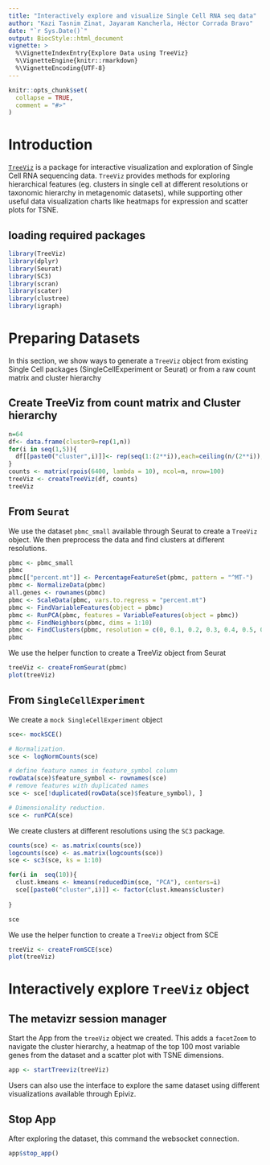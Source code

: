 ```yaml
---
title: "Interactively explore and visualize Single Cell RNA seq data"
author: "Kazi Tasnim Zinat, Jayaram Kancherla, Héctor Corrada Bravo"
date: "`r Sys.Date()`"
output: BiocStyle::html_document
vignette: >
  %\VignetteIndexEntry{Explore Data using TreeViz}
  %\VignetteEngine{knitr::rmarkdown}
  %\VignetteEncoding{UTF-8}
---
```

  
```r
knitr::opts_chunk$set(
  collapse = TRUE,
  comment = "#>"
)
```

# Introduction

[`TreeViz`](https://github.com/HCBravoLab/TreeViz) is a package for interactive visualization and exploration of Single Cell RNA sequencing data. `TreeViz` provides methods for exploring hierarchical features (eg. clusters in single cell at different resolutions or taxonomic hierarchy in metagenomic datasets), while supporting other useful data visualization charts like heatmaps for expression and scatter plots for TSNE.

## loading required packages

```r
library(TreeViz)
library(dplyr)
library(Seurat)
library(SC3)
library(scran)
library(scater)
library(clustree)
library(igraph)
```

# Preparing Datasets

In this section, we show ways to generate a `TreeViz` object from existing Single Cell packages (SingleCellExperiment or Seurat) or from a raw count matrix and cluster hierarchy

## Create TreeViz from count matrix and Cluster hierarchy

```r
n=64
df<- data.frame(cluster0=rep(1,n))
for(i in seq(1,5)){
  df[[paste0("cluster",i)]]<- rep(seq(1:(2**i)),each=ceiling(n/(2**i)),len=n)
}
counts <- matrix(rpois(6400, lambda = 10), ncol=n, nrow=100)
treeViz <- createTreeViz(df, counts)
treeViz
```


## From `Seurat`

We use the dataset `pbmc_small` available through Seurat to create a `TreeViz` object. We then preprocess the data and find clusters at different resolutions. 

```r
pbmc <- pbmc_small
pbmc
pbmc[["percent.mt"]] <- PercentageFeatureSet(pbmc, pattern = "^MT-")
pbmc <- NormalizeData(pbmc)
all.genes <- rownames(pbmc)
pbmc <- ScaleData(pbmc, vars.to.regress = "percent.mt")
pbmc <- FindVariableFeatures(object = pbmc)
pbmc <- RunPCA(pbmc, features = VariableFeatures(object = pbmc))
pbmc <- FindNeighbors(pbmc, dims = 1:10)
pbmc <- FindClusters(pbmc, resolution = c(0, 0.1, 0.2, 0.3, 0.4, 0.5, 0.6, 0.7, 0.8, 0.9, 1.0), print.output = 0, save.SNN = TRUE)
pbmc
```

We use the helper function to create a TreeViz object from Seurat

```r
treeViz <- createFromSeurat(pbmc)
plot(treeViz)
```

## From `SingleCellExperiment`

We create a `mock SingleCellExperiment` object

```r

sce<- mockSCE()

# Normalization.
sce <- logNormCounts(sce)

# define feature names in feature_symbol column
rowData(sce)$feature_symbol <- rownames(sce)
# remove features with duplicated names
sce <- sce[!duplicated(rowData(sce)$feature_symbol), ]

# Dimensionality reduction.
sce <- runPCA(sce)
```

We create clusters at different resolutions using the `SC3` package.

```r
counts(sce) <- as.matrix(counts(sce))
logcounts(sce) <- as.matrix(logcounts(sce))
sce <- sc3(sce, ks = 1:10)

for(i in  seq(10)){
  clust.kmeans <- kmeans(reducedDim(sce, "PCA"), centers=i)
  sce[[paste0("cluster",i)]] <- factor(clust.kmeans$cluster)
  
}

sce
```

We use the helper function to create a `TreeViz` object from SCE

```r
treeViz <- createFromSCE(sce)
plot(treeViz)
```

# Interactively explore `TreeViz` object

## The metavizr session manager

Start the App from the `treeViz` object we created. This adds a `facetZoom` to navigate the cluster hierarchy, a heatmap of the top 100 most variable genes from the dataset and a scatter plot with TSNE dimensions. 
 
```r
app <- startTreeviz(treeViz)
```

Users can also use the interface to explore the same dataset using different visualizations available through Epiviz.

## Stop App

After exploring the dataset, this command the websocket connection. 

```r
app$stop_app()
```

